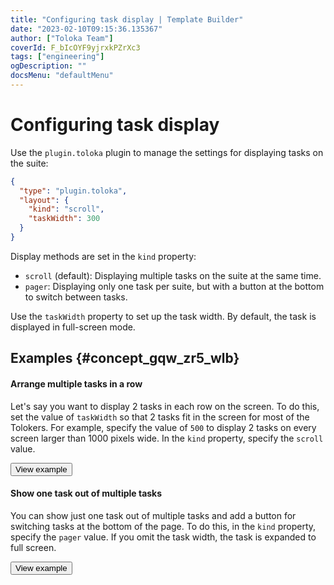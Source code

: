 ```yaml
---
title: "Configuring task display | Template Builder"
date: "2023-02-10T09:15:36.135367"
author: ["Toloka Team"]
coverId: F_bIcOYF9yjrxkPZrXc3
tags: ["engineering"]
ogDescription: ""
docsMenu: "defaultMenu"
---
```



# Configuring task display

Use the `plugin.toloka` plugin to manage the settings for displaying tasks on the suite:
```json
{
  "type": "plugin.toloka",
  "layout": {
    "kind": "scroll",
    "taskWidth": 300
  }
}
```

Display methods are set in the `kind` property:

- `scroll` (default): Displaying multiple tasks on the suite at the same time.
- `pager`: Displaying only one task per suite, but with a button at the bottom to switch between tasks.

Use the `taskWidth` property to set up the task width. By default, the task is displayed in full-screen mode.

## Examples {#concept_gqw_zr5_wlb}

#### Arrange multiple tasks in a row

Let's say you want to display 2 tasks in each row on the screen. To do this, set the value of `taskWidth` so that 2 tasks fit in the screen for most of the Tolokers. For example, specify the value of `500` to display 2 tasks on every screen larger than 1000 pixels wide. In the `kind` property, specify the `scroll` value.

<Button themeColor="light" view="default" size="l" type="link" url="https://ya.cc/t/XE6YjRFh3ttCWx">View example</Button>

#### Show one task out of multiple tasks

You can show just one task out of multiple tasks and add a button for switching tasks at the bottom of the page. To do this, in the `kind` property, specify the `pager` value. If you omit the task width, the task is expanded to full screen.

<Button themeColor="light" view="default" size="l" type="link" url="https://ya.cc/t/XE6YjRFh3ttCWx">View example</Button>

<ContactSupport/>
